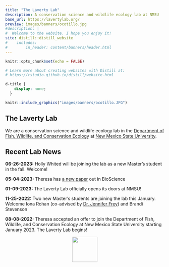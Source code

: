```yaml
---
title: "The Laverty Lab"
description: A conservation science and wildlife ecology lab at NMSU
base_url: https://lavertylab.org/
preview: images/banners/ocotillo.jpg
#description: |
#  Welcome to the website. I hope you enjoy it!
site: distill::distill_website
#    includes:
#        in_header: content/banners/header.html
---
```

```r
knitr::opts_chunk$set(echo = FALSE)

# Learn more about creating websites with Distill at:
# https://rstudio.github.io/distill/website.html

```

```css
d-title {
    display: none;
  }
```


```r
knitr::include_graphics("images/banners/ocotillo.JPG")
```

<h2>The Laverty Lab</h2>

We are a conservation science and wildlife ecology lab in the [Department of Fish, Wildlife, and Conservation Ecology](https://fwce.nmsu.edu/) at [New Mexico State University](https://nmsu.edu/). 

<h2>Recent Lab News</h2>

**06-26-2023:** Holly Whited will be joining the lab as a new Master's student in the fall. Welcome!

**05-04-2023:** Theresa has [a new paper](https://doi.org/10.1093/biosci/biad032) out in BioScience 

**01-09-2023:** The Laverty Lab officially opens its doors at NMSU!

**11-25-2022:** Two new Master's students are joining the lab this January. Welcome Iona Rohan (co-advised by [Dr. Jennifer Frey](https://fwce.nmsu.edu/faculty-staff/jennifer-frey.html)) and Brandi Stevenson

**08-08-2022:** Theresa accepted an offer to join the Department of Fish, Wildlife, and Conservation Ecology at New Mexico State University starting January 2023. The Laverty Lab begins! 

<center>
<img src="images/NMSU_NoU-Crimson.png" width="80px">
</center>
